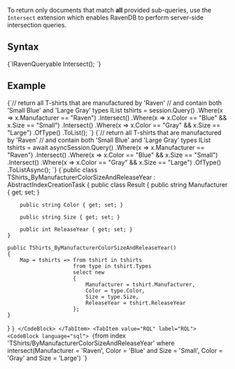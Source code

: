 
To return only documents that match **all** provided sub-queries, use the `Intersect` extension which enables RavenDB to perform server-side intersection queries.

## Syntax

<TabItem value="intersect_1" label="intersect_1">
<CodeBlock language="csharp">
{`IRavenQueryable<T> Intersect<T>();
`}
</CodeBlock>
</TabItem>

## Example

<Tabs groupId='languageSyntax'>
<TabItem value="Sync" label="Sync">
<CodeBlock language="csharp">
{`// return all T-shirts that are manufactured by 'Raven'
// and contain both 'Small Blue' and 'Large Gray' types
IList<TShirt> tshirts = session.Query<TShirts_ByManufacturerColorSizeAndReleaseYear.Result, TShirts_ByManufacturerColorSizeAndReleaseYear>()
    .Where(x => x.Manufacturer == "Raven")
    .Intersect()
    .Where(x => x.Color == "Blue" && x.Size == "Small")
    .Intersect()
    .Where(x => x.Color == "Gray" && x.Size == "Large")
    .OfType<TShirt>()
    .ToList();
`}
</CodeBlock>
</TabItem>
<TabItem value="Async" label="Async">
<CodeBlock language="csharp">
{`// return all T-shirts that are manufactured by 'Raven'
// and contain both 'Small Blue' and 'Large Gray' types
IList<TShirt> tshirts = await asyncSession.Query<TShirts_ByManufacturerColorSizeAndReleaseYear.Result, TShirts_ByManufacturerColorSizeAndReleaseYear>()
    .Where(x => x.Manufacturer == "Raven")
    .Intersect()
    .Where(x => x.Color == "Blue" && x.Size == "Small")
    .Intersect()
    .Where(x => x.Color == "Gray" && x.Size == "Large")
    .OfType<TShirt>()
    .ToListAsync();
`}
</CodeBlock>
</TabItem>
<TabItem value="Index" label="Index">
<CodeBlock language="csharp">
{`public class TShirts_ByManufacturerColorSizeAndReleaseYear : AbstractIndexCreationTask<TShirt>
{
    public class Result
    {
        public string Manufacturer { get; set; }

        public string Color { get; set; }

        public string Size { get; set; }

        public int ReleaseYear { get; set; }
    }

    public TShirts_ByManufacturerColorSizeAndReleaseYear()
    {
        Map = tshirts => from tshirt in tshirts
                         from type in tshirt.Types
                         select new
                         {
                             Manufacturer = tshirt.Manufacturer,
                             Color = type.Color,
                             Size = type.Size,
                             ReleaseYear = tshirt.ReleaseYear
                         };
    }
}
`}
</CodeBlock>
</TabItem>
<TabItem value="RQL" label="RQL">
<CodeBlock language="sql">
{`from index 'TShirts/ByManufacturerColorSizeAndReleaseYear' 
where intersect(Manufacturer = 'Raven', Color = 'Blue' and Size = 'Small', Color = 'Gray' and Size = 'Large')
`}
</CodeBlock>
</TabItem>
</Tabs>


